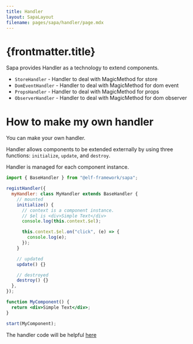 ```yaml
---
title: Handler
layout: SapaLayout
filename: pages/sapa/handler/page.mdx
---
```


# {frontmatter.title}

Sapa provides Handler as a technology to extend components.

- `StoreHandler` - Handler to deal with MagicMethod for store
- `DomEventHandler` - Handler to deal with MagicMethod for dom event
- `PropsHandler` - Handler to deal with MagicMethod for props
- `ObserverHandler` - Handler to deal with MagicMethod for dom observer

# How to make my own handler

You can make your own handler.

Handler allows components to be extended externally by using three functions: `initialize`, `update`, and `destroy`.

Handler is managed for each component instance.

```jsx
import { BaseHandler } from "@elf-framework/sapa";

registHandler({
  myHandler: class MyHandler extends BaseHandler {
    // mounted
    initialize() {
      // context is a component instance.
      // $el is <div>Simple Text</div>
      console.log(this.context.$el);

      this.context.$el.on("click", (e) => {
        console.log(e);
      });
    }

    // updated
    update() {}

    // destroyed
    destroy() {}
  },
});

function MyComponent() {
  return <div>Simple Text</div>;
}

start(MyComponent);
```

The handler code will be helpful [here](https://github.com/elf-framework/editor/tree/develop/packages/sapa/src/handler)
